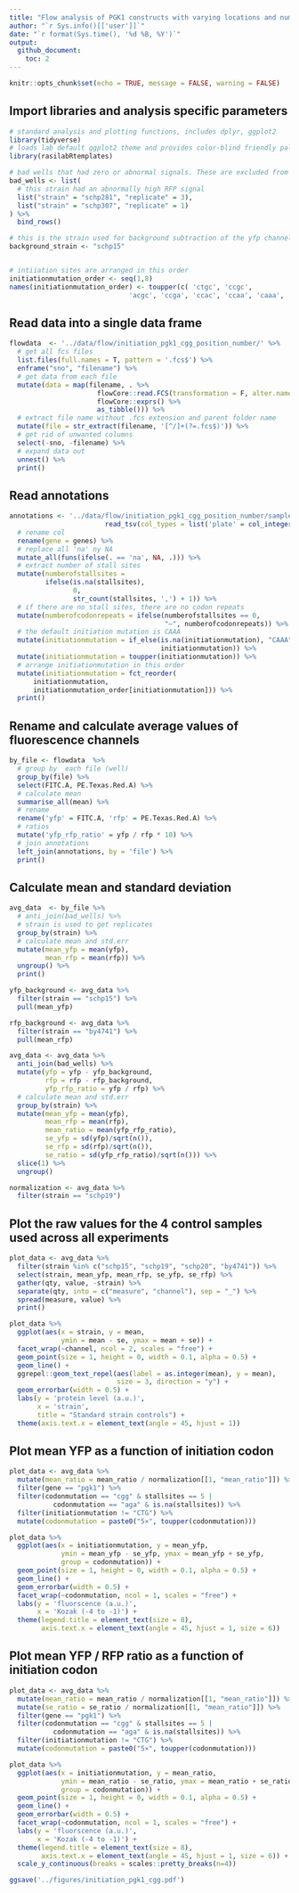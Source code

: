 ```yaml
---
title: "Flow analysis of PGK1 constructs with varying locations and number of CGG rare codons"
author: "`r Sys.info()[['user']]`"
date: "`r format(Sys.time(), '%d %B, %Y')`"
output: 
  github_document:
    toc: 2
---
```


```r
knitr::opts_chunk$set(echo = TRUE, message = FALSE, warning = FALSE)
```

## Import libraries and analysis specific parameters

```r
# standard analysis and plotting functions, includes dplyr, ggplot2 
library(tidyverse)
# loads lab default ggplot2 theme and provides color-blind friendly palette
library(rasilabRtemplates)

# bad wells that had zero or abnormal signals. These are excluded from analysis.
bad_wells <- list(
  # this strain had an abnormally high RFP signal
  list("strain" = "schp281", "replicate" = 3),
  list("strain" = "schp307", "replicate" = 1)
) %>% 
  bind_rows()

# this is the strain used for background subtraction of the yfp channel
background_strain <- "schp15"


# intiiation sites are arranged in this order
initiationmutation_order <- seq(1,8)
names(initiationmutation_order) <- toupper(c( 'ctgc', 'ccgc', 
                              'acgc', 'ccga', 'ccac', 'ccaa', 'caaa', 'aaaa'))
```

## Read data into a single data frame

```r
flowdata  <- '../data/flow/initiation_pgk1_cgg_position_number/' %>% 
  # get all fcs files
  list.files(full.names = T, pattern = '.fcs$') %>% 
  enframe("sno", "filename") %>% 
  # get data from each file
  mutate(data = map(filename, . %>% 
                      flowCore::read.FCS(transformation = F, alter.names = T) %>% 
                      flowCore::exprs() %>% 
                      as_tibble())) %>% 
  # extract file name without .fcs extension and parent folder name
  mutate(file = str_extract(filename, '[^/]+(?=.fcs$)')) %>% 
  # get rid of unwanted columns
  select(-sno, -filename) %>% 
  # expand data out
  unnest() %>% 
  print()
```

## Read annotations

```r
annotations <- '../data/flow/initiation_pgk1_cgg_position_number/sampleannotations.tsv' %>% 
                        read_tsv(col_types = list('plate' = col_integer())) %>% 
  # rename col
  rename(gene = genes) %>% 
  # replace all 'na' ny NA
  mutate_all(funs(ifelse(. == 'na', NA, .))) %>% 
  # extract number of stall sites
  mutate(numberofstallsites = 
         ifelse(is.na(stallsites),
                0,
                str_count(stallsites, ',') + 1)) %>% 
  # if there are no stall sites, there are no codon repeats
  mutate(numberofcodonrepeats = ifelse(numberofstallsites == 0,
                                       "–", numberofcodonrepeats)) %>% 
  # the default initiation mutation is CAAA
  mutate(initiationmutation = if_else(is.na(initiationmutation), "CAAA", 
                                      initiationmutation)) %>% 
  mutate(initiationmutation = toupper(initiationmutation)) %>% 
  # arrange initiationmutation in this order 
  mutate(initiationmutation = fct_reorder(
      initiationmutation, 
      initiationmutation_order[initiationmutation])) %>% 
  print()
```

## Rename and calculate average values of fluorescence channels
```r
by_file <- flowdata  %>% 
  # group by  each file (well)
  group_by(file) %>% 
  select(FITC.A, PE.Texas.Red.A) %>% 
  # calculate mean
  summarise_all(mean) %>% 
  # rename
  rename('yfp' = FITC.A, 'rfp' = PE.Texas.Red.A) %>% 
  # ratios
  mutate('yfp_rfp_ratio' = yfp / rfp * 10) %>% 
  # join annotations
  left_join(annotations, by = 'file') %>% 
  print()
```

## Calculate mean and standard deviation 
```r
avg_data  <- by_file %>% 
  # anti_join(bad_wells) %>% 
  # strain is used to get replicates
  group_by(strain) %>% 
  # calculate mean and std.err
  mutate(mean_yfp = mean(yfp), 
         mean_rfp = mean(rfp)) %>% 
  ungroup() %>% 
  print()

yfp_background <- avg_data %>% 
  filter(strain == "schp15") %>% 
  pull(mean_yfp)

rfp_background <- avg_data %>% 
  filter(strain == "by4741") %>% 
  pull(mean_rfp)

avg_data <- avg_data %>% 
  anti_join(bad_wells) %>% 
  mutate(yfp = yfp - yfp_background, 
         rfp = rfp - rfp_background, 
         yfp_rfp_ratio = yfp / rfp) %>% 
  # calculate mean and std.err
  group_by(strain) %>% 
  mutate(mean_yfp = mean(yfp), 
         mean_rfp = mean(rfp), 
         mean_ratio = mean(yfp_rfp_ratio), 
         se_yfp = sd(yfp)/sqrt(n()), 
         se_rfp = sd(rfp)/sqrt(n()),
         se_ratio = sd(yfp_rfp_ratio)/sqrt(n())) %>% 
  slice(1) %>% 
  ungroup()

normalization <- avg_data %>% 
  filter(strain == "schp19")
```

## Plot the raw values for the 4 control samples used across all experiments
```r
plot_data <- avg_data %>% 
  filter(strain %in% c("schp15", "schp19", "schp20", "by4741")) %>% 
  select(strain, mean_yfp, mean_rfp, se_yfp, se_rfp) %>% 
  gather(qty, value, -strain) %>% 
  separate(qty, into = c("measure", "channel"), sep = "_") %>% 
  spread(measure, value) %>% 
  print()

plot_data %>%
  ggplot(aes(x = strain, y = mean,
             ymin = mean - se, ymax = mean + se)) +
  facet_wrap(~channel, ncol = 2, scales = "free") +
  geom_point(size = 1, height = 0, width = 0.1, alpha = 0.5) +
  geom_line() +
  ggrepel::geom_text_repel(aes(label = as.integer(mean), y = mean), 
                           size = 3, direction = "y") +
  geom_errorbar(width = 0.5) +
  labs(y = 'protein level (a.u.)',
       x = 'strain',
       title = "Standard strain controls") +
  theme(axis.text.x = element_text(angle = 45, hjust = 1))
```

## Plot mean YFP as a function of initiation codon

```r
plot_data <- avg_data %>% 
  mutate(mean_ratio = mean_ratio / normalization[[1, "mean_ratio"]]) %>% 
  filter(gene == "pgk1") %>% 
  filter(codonmutation == "cgg" & stallsites == 5 | 
           codonmutation == "aga" & is.na(stallsites)) %>% 
  filter(initiationmutation != "CTG") %>%
  mutate(codonmutation = paste0("5×", toupper(codonmutation)))

plot_data %>% 
  ggplot(aes(x = initiationmutation, y = mean_yfp, 
             ymin = mean_yfp - se_yfp, ymax = mean_yfp + se_yfp,
             group = codonmutation)) +
  geom_point(size = 1, height = 0, width = 0.1, alpha = 0.5) +
  geom_line() +
  geom_errorbar(width = 0.5) +
  facet_wrap(~codonmutation, ncol = 1, scales = "free") + 
  labs(y = 'fluorscence (a.u.)',
       x = 'Kozak (-4 to -1)') +
  theme(legend.title = element_text(size = 8),
        axis.text.x = element_text(angle = 45, hjust = 1, size = 6))
```
## Plot mean YFP / RFP ratio as a function of initiation codon

```r
plot_data <- avg_data %>% 
  mutate(mean_ratio = mean_ratio / normalization[[1, "mean_ratio"]]) %>% 
  mutate(se_ratio = se_ratio / normalization[[1, "mean_ratio"]]) %>% 
  filter(gene == "pgk1") %>% 
  filter(codonmutation == "cgg" & stallsites == 5 | 
           codonmutation == "aga" & is.na(stallsites)) %>% 
  filter(initiationmutation != "CTG") %>%
  mutate(codonmutation = paste0("5×", toupper(codonmutation)))

plot_data %>% 
  ggplot(aes(x = initiationmutation, y = mean_ratio, 
             ymin = mean_ratio - se_ratio, ymax = mean_ratio + se_ratio,
             group = codonmutation)) +
  geom_point(size = 1, height = 0, width = 0.1, alpha = 0.5) +
  geom_line() +
  geom_errorbar(width = 0.5) +
  facet_wrap(~codonmutation, ncol = 1, scales = "free") + 
  labs(y = 'fluorscence (a.u.)',
       x = 'Kozak (-4 to -1)') +
  theme(legend.title = element_text(size = 8),
        axis.text.x = element_text(angle = 45, hjust = 1, size = 6)) +
  scale_y_continuous(breaks = scales::pretty_breaks(n=4))

ggsave('../figures/initiation_pgk1_cgg.pdf')
```